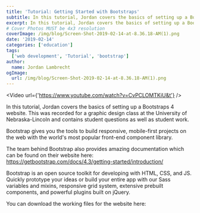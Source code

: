 ```yaml
---
title: 'Tutorial: Getting Started with Bootstraps'
subtitle: In this tutorial, Jordan covers the basics of setting up a Bootstraps 4 website.
excerpt: In this tutorial, Jordan covers the basics of setting up a Bootstraps 4 website.
# Cover Photos MUST be 4x3 resolution
coverImage: /img/blog/Screen-Shot-2019-02-14-at-8.36.18-AM(1).png
date: '2019-02-14'
categories: ['education']
tags:
  ['web development', 'Tutorial', 'bootstrap']
author:
  name: Jordan Lambrecht
ogImage:
  url: /img/blog/Screen-Shot-2019-02-14-at-8.36.18-AM(1).png
---
```

<Video url={'https://www.youtube.com/watch?v=CvPCLOMTKiU&t'} />

In this tutorial, Jordan covers the basics of setting up a Bootstraps 4 website. This was recorded for a graphic design class at the University of Nebraska-Lincoln and contains student questions as well as student work.

Bootstrap gives you the tools to build responsive, mobile-first projects on the web with the world's most popular front-end component library.

The team behind Bootstrap also provides amazing documentation which can be found on their website here: <https://getbootstrap.com/docs/4.3/getting-started/introduction/>

Bootstrap is an open source toolkit for developing with HTML, CSS, and JS. Quickly prototype your ideas or build your entire app with our Sass variables and mixins, responsive grid system, extensive prebuilt components, and powerful plugins built on jQuery.

You can download the working files for the website here:
